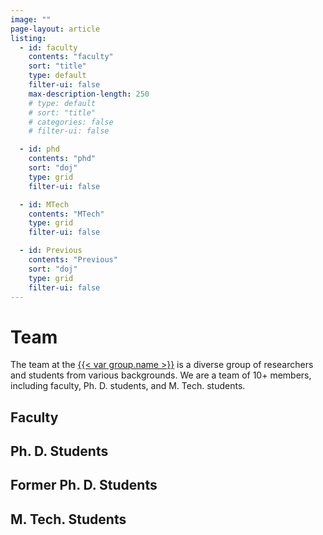 ```yaml
---
image: ""
page-layout: article
listing:
  - id: faculty
    contents: "faculty"
    sort: "title"
    type: default
    filter-ui: false
    max-description-length: 250
    # type: default
    # sort: "title"
    # categories: false
    # filter-ui: false

  - id: phd
    contents: "phd"
    sort: "doj"
    type: grid
    filter-ui: false

  - id: MTech
    contents: "MTech"
    type: grid
    filter-ui: false

  - id: Previous
    contents: "Previous"
    sort: "doj"
    type: grid
    filter-ui: false
---
```


# Team

The team at the <a style="color:none" href="/">{{< var group.name >}}</a> is a diverse group of researchers and students from various backgrounds. We are a team of 10+ members, including faculty, Ph. D. students, and M. Tech. students.

## Faculty
:::{#faculty .fix-list-default}
:::

## Ph. D. Students
:::{#phd}
:::

## Former Ph. D. Students
:::{#Previous}
:::

## M. Tech. Students
:::{#MTech}
:::

